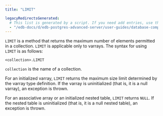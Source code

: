 ```yaml
---
title: "LIMIT"

legacyRedirectsGenerated:
  # This list is generated by a script. If you need add entries, use the `legacyRedirects` key.
  - "/edb-docs/d/edb-postgres-advanced-server/user-guides/database-compatibility-stored-procedural-language-guide/13/limit.html"
---
```


<div id="limit" class="registered_link"></div>

`LIMIT` is a method that returns the maximum number of elements permitted in a collection. `LIMIT` is applicable only to varrays. The syntax for using `LIMIT` is as follows:

```text
<collection>.LIMIT
```

`collection` is the name of a collection.

For an initialized varray, `LIMIT` returns the maximum size limit determined by the varray type definition. If the varray is uninitialized (that is, it is a null varray), an exception is thrown.

For an associative array or an initialized nested table, `LIMIT` returns `NULL`. If the nested table is uninitialized (that is, it is a null nested table), an exception is thrown.
